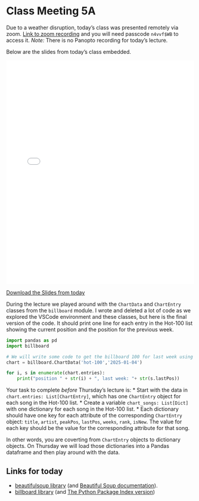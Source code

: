 # Class Meeting 5A

Due to a weather disruption, today's class was presented remotely via zoom.  [Link to zoom recording](https://ubc.zoom.us/rec/share/xfO_r8AAmjtVhAdAuCTZJrJwpozieJMpxeFOeiKZ2XTqPAkWQexp3qypifZOxtYc.w0hkvsDLdlRNdkW7) and you will need passcode `n4vvf$WB` to access it.  *Note:* There is no Panopto recording for today's lecture.


Below are the slides from today's class embedded.

<div>
<iframe src="../../Lec09_WebAsData.pdf" width="100%" height="600px" frameBorder="0"> </iframe>
</div>

[Download the Slides from today](https://github.com/ubc-cs/cpsc203/raw/main/files/Lec09_WebAsData.pdf)

During the lecture we played around with the `ChartData` and `ChartEntry` classes from the `billboard` module.  I wrote and deleted a lot of code as we explored the VSCode environment and these classes, but here is the final version of the code.  It should print one line for each entry in the Hot-100 list showing the current position and the position for the previous week.

```python
import pandas as pd
import billboard

# We will write some code to get the billboard 100 for last week using the billboard.py package
chart = billboard.ChartData('hot-100','2025-01-04')

for i, s in enumerate(chart.entries):
    print("position " + str(i) + ", last week: "+ str(s.lastPos))
```

Your task to complete *before* Thursday's lecture is:
* Start with the data in `chart.entries: List[ChartEntry]`, which has one `ChartEntry` object for each song in the Hot-100 list.
* Create a variable `chart_songs: List[Dict]` with one dictionary for each song in the Hot-100 list.
* Each dictionary should have one key for each attribute of the corresponding `ChartEntry` object: `title`, `artist`, `peakPos`, `lastPos`, `weeks`, `rank`, `isNew`.  The value for each key should be the value for the corresponding attribute for that song.

In other words, you are coverting from `ChartEntry` objects to dictionary objects.  On Thursday we will load those dictionaries into a Pandas dataframe and then play around with the data.

## Links for today

- [beautifulsoup library](https://pypi.org/project/beautifulsoup4/) (and [Beautiful Soup documentation](https://www.crummy.com/software/BeautifulSoup/bs4/doc/)).
- [billboard library](https://github.com/guoguo12/billboard-charts) (and [The Python Package Index version](https://pypi.org/project/billboard.py/))

<!--
## Important links for today:

- [Canvas](https://canvas.ubc.ca/courses/130127)
- [PrairieLearn](https://canvas.ubc.ca/courses/130127/external_tools/48751)
- [Markdown Tutorial](https://commonmark.org/help/tutorial/)
-->
